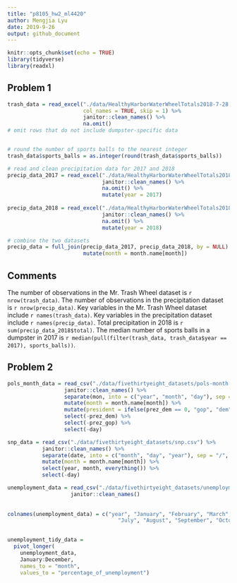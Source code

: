 ```yaml
---
title: "p8105_hw2_ml4420"
author: Mengjia Lyu
date: 2019-9-26
output: github_document
---
```


```r
knitr::opts_chunk$set(echo = TRUE)
library(tidyverse)
library(readxl)
```

## Problem 1



```r


trash_data = read_excel("./data/HealthyHarborWaterWheelTotals2018-7-28.xlsx", sheet = "Mr. Trash Wheel", range = cell_cols("A:N"), 
                        col_names = TRUE, skip = 1) %>%
                        janitor::clean_names() %>%
                        na.omit()
# omit rows that do not include dumpster-specific data


# round the number of sports balls to the nearest integer
trash_data$sports_balls = as.integer(round(trash_data$sports_balls))

```

```r

# read and clean precipitation data for 2017 and 2018
precip_data_2017 = read_excel("./data/HealthyHarborWaterWheelTotals2018-7-28.xlsx", sheet = "2017 Precipitation", col_names = TRUE, skip = 1) %>%
                              janitor::clean_names() %>%
                              na.omit() %>%
                              mutate(year = 2017)
 
precip_data_2018 = read_excel("./data/HealthyHarborWaterWheelTotals2018-7-28.xlsx", sheet = "2018 Precipitation", col_names = TRUE, skip = 1) %>%
                              janitor::clean_names() %>%
                              na.omit() %>%
                              mutate(year = 2018)

# combine the two datasets
precip_data = full_join(precip_data_2017, precip_data_2018, by = NULL) %>%
                        mutate(month = month.name[month])
```

## Comments
The number of observations in the Mr. Trash Wheel dataset is `r nrow(trash_data)`. The number of observations in the precipitation dataset is `r nrow(precip_data)`. Key variables in the Mr. Trash Wheel dataset include `r names(trash_data)`. Key variables in the precipitation dataset include `r names(precip_data)`. Total precipitation in 2018 is `r sum(precip_data_2018$total)`. The median number of sports balls in a dumpster in 2017 is `r median(pull(filter(trash_data, trash_data$year == 2017), sports_balls))`.


## Problem 2
```r
pols_month_data = read_csv("./data/fivethirtyeight_datasets/pols-month.csv") %>%
                  janitor::clean_names() %>%
                  separate(mon, into = c("year", "month", "day"), sep = "-", convert = TRUE) %>%    #break up mon into integer variables
                  mutate(month = month.name[month]) %>%                                             #replace month number with month name
                  mutate(president = ifelse(prez_dem == 0, "gop", "dem")) %>%                       #create new variable president
                  select(-prez_dem) %>%                                                             #remove prez_dem, prez_gop, day
                  select(-prez_gop) %>%
                  select(-day)

```

```r
snp_data = read_csv("./data/fivethirtyeight_datasets/snp.csv") %>%
           janitor::clean_names() %>%
           separate(date, into = c("month", "day", "year"), sep = "/", convert = TRUE) %>%          #arrange according to year and month
           mutate(month = month.name[month]) %>% 
           select(year, month, everything()) %>%
           select(-day)

```

```r
unemployment_data = read_csv("./data/fivethirtyeight_datasets/unemployment.csv") %>%
                    janitor::clean_names() 
                    
  
colnames(unemployment_data) = c("year", "January", "February", "March", "April", "May", "June",
                                   "July", "August", "September", "October", "November", "December")

  
unemployment_tidy_data = 
  pivot_longer(
    unemployment_data,
    January:December,
    names_to = "month",
    values_to = "percentage_of_unemployment")

  
```
